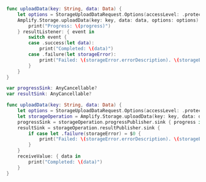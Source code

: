 <BlockSwitcher>

<Block name="Listener (iOS 11+)">

```swift
func uploadData(key: String, data: Data) {
    let options = StorageUploadDataRequest.Options(accessLevel: .protected)
    Amplify.Storage.uploadData(key: key, data: data, options: options) { progress in
        print("Progress: \(progress)")
    } resultListener: { event in
        switch event {
        case .success(let data):
            print("Completed: \(data)")
        case .failure(let storageError):
            print("Failed: \(storageError.errorDescription). \(storageError.recoverySuggestion)")
        }
    }
}
```

</Block>

<Block name="Combine (iOS 13+)">

```swift
var progressSink: AnyCancellable?
var resultSink: AnyCancellable?

func uploadData(key: String, data: Data) {
    let options = StorageUploadDataRequest.Options(accessLevel: .protected)
    let storageOperation = Amplify.Storage.uploadData(key: key, data: data, options: options)
    progressSink = storageOperation.progressPublisher.sink { progress in print("Progress: \(progress)") }
    resultSink = storageOperation.resultPublisher.sink {
        if case let .failure(storageError) = $0 {
            print("Failed: \(storageError.errorDescription). \(storageError.recoverySuggestion)")
        }
    }
    receiveValue: { data in
        print("Completed: \(data)")
    }
}
```

</Block>

</BlockSwitcher>